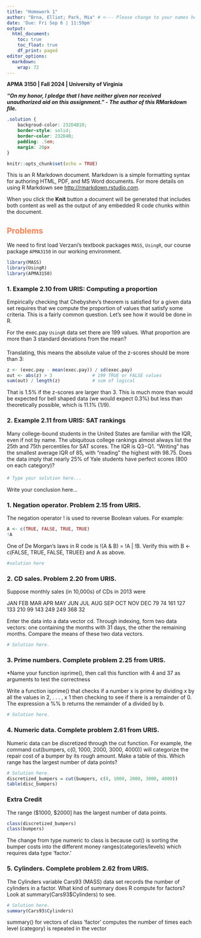 ---
title: "Homework 1"
author: "Brna, Elliot; Park, Mia" # <--- Please change to your names here, format: "LastName, FirstName"
date: 'Due: Fri Sep 6 | 11:59pm'
output:
  html_document:
    toc: true
    toc_float: true
    df_print: paged
editor_options: 
  markdown: 
    wrap: 72
---

**APMA 3150 \| Fall 2024 \| University of Virginia**

***"On my honor, I pledge that I have neither given nor received unauthorized aid on this assignment." - The author of this RMarkdown file.***

<!--- Solution Region --->

```{css solution-region, echo=FALSE}
.solution {
    backgroud-color: 232D4B10;
    border-style: solid;
    border-color: 232D4B;
    padding: .5em;
    margin: 20px
}
```

```{r setup, include=FALSE}
knitr::opts_chunk$set(echo = TRUE)
```

This is an R Markdown document. Markdown is a simple formatting syntax for authoring HTML, PDF, and MS Word documents. For more details on using R Markdown see <http://rmarkdown.rstudio.com>.

When you click the **Knit** button a document will be generated that includes both content as well as the output of any embedded R code chunks within the document.


## [Problems]{style="color:#FF7F50"}

We need to first load Verzani's textbook packages `MASS`, `UsingR`, our course package `APMA3150` in our working environment. 
```{r message=FALSE}
library(MASS)
library(UsingR)
library(APMA3150)
```

### 1. Example 2.10 from URIS: Computing a proportion

Empirically checking that Chebyshev’s theorem is satisfied for a given data set requires that we compute the proportion of values that satisfy some criteria. This is a fairly common question. Let’s see how it would be done in R.

For the exec.pay `UsingR` data set there are 199 values. What proportion are more than 3 standard deviations from the mean?

#### {.solution}
Translating, this means the absolute value of the z-scores should be more than 3:
```{r}
z <- (exec.pay - mean(exec.pay)) / sd(exec.pay)
out <- abs(z) > 3               # 199 TRUE or FALSE values
sum(out) / length(z)            # sum of logical
```
That is 1.5% if the z-scores are larger than 3. This is much more than would be expected for bell shaped data (we would expect 0.3%) but less than theoretically possible, which is 11.1% (1/9).

### 2. Example 2.11 from URIS: SAT rankings
Many college-bound students in the United States are familiar with the IQR, even if not by name. The ubiquitous college rankings almost always list the 25th and 75th percentiles for SAT scores. The IQR is Q3−Q1. “Writing” has the smallest average IQR of 85, with “reading” the highest with 98.75. Does the data imply that nearly 25% of Yale students have perfect scores (800 on each category)?

#### {.solution}
```{r}
# Type your solution here...
```
Write your conclusion here...

### 1. Negation operator. Problem 2.15 from URIS.
The negation operator ! is used to reverse Boolean values. For example:
```{r}
A <- c(TRUE, FALSE, TRUE, TRUE)
!A
```
One of De Morgan's laws in R code is !(A & B) = !A | !B. Verify this with B  <- c(FALSE, TRUE, FALSE, TRUEE) and A as above.
```{r}
#solution here
```

### 2. CD sales. Problem 2.20 from URIS.
Suppose monthly sales (in 10,000s) of CDs in 2013 were

JAN FEB MAR APR MAY JUN JUL AUG SEP OCT NOV DEC
79  74  161 127 133 210 99  143 249 249 368 32

Enter the data into a data vector cd. Through indexing, form two data vectors: one containing the months with 31 days, the other the remaining months. Compare the means of these two data vectors.
```{r}
# Solution here.
```

### 3. Prime numbers. Complete problem 2.25 from URIS.
*Name your function isprime(), then call this function with 4 and 37 as arguments to test the correctness

Write a function isprime() that checks if a number x is prime by dividing x by all the values in 2, . . . , x  1 then checking to see if there is a remainder of 0. The expression a %% b returns the remainder of a divided by b.
```{r}
# Solution here.

```

### 4. Numeric data. Complete problem 2.61 from URIS.
Numeric data can be discretized through the cut function. For example, the command cut(bumpers, c(0, 1000, 2000, 3000, 4000)) will categorize the repair cost of a bumper by its rough amount. Make a table of this. Which range has the largest number of data points?

```{r}
# Solution here.
discretized_bumpers = cut(bumpers, c(0, 1000, 2000, 3000, 4000))
table(disc_bumpers)

```
### Extra Credit
The range ($1000, $2000] has the largest number of data points.
```{r}
class(discretized_bumpers)
class(bumpers)
```
The change from type numeric to class is because cut() is sorting the bumper costs into the different money ranges(categories/levels) which requires data type 'factor.'

### 5. Cylinders. Complete problem 2.62 from URIS.
The Cylinders variable Cars93 (MASS) data set records the number of cylinders in a factor. What kind of summary does R compute for factors? Look at summary(Cars93$Cylinders) to see.

```{r}
# Solution here.
summary(Cars93$Cylinders)
```

summary() for vectors of class 'factor' computes the number of times each level (category) is repeated in the vector